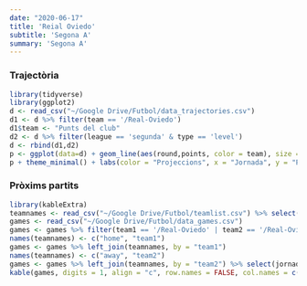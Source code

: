 ```yaml
---
date: "2020-06-17"
title: 'Reial Oviedo'
subtitle: 'Segona A'
summary: 'Segona A'
---
```

### Trajectòria
```r
library(tidyverse)
library(ggplot2)
d <- read_csv("~/Google Drive/Futbol/data_trajectories.csv")
d1 <- d %>% filter(team == '/Real-Oviedo')
d1$team <- "Punts del club"
d2 <- d %>% filter(league == 'segunda' & type == 'level')
d <- rbind(d1,d2)
p <- ggplot(data=d) + geom_line(aes(round,points, color = team), size = 1.5)
p + theme_minimal() + labs(color = "Projeccions", x = "Jornada", y = "Punts Projectats")
```
 
### Pròxims partits
```r
library(kableExtra)
teamnames <- read_csv("~/Google Drive/Futbol/teamlist.csv") %>% select(-fullname)
games <- read_csv("~/Google Drive/Futbol/data_games.csv")
games <- games %>% filter(team1 == '/Real-Oviedo' | team2 == '/Real-Oviedo')
names(teamnames) <- c("home", "team1")
games <- games %>% left_join(teamnames, by = "team1")
names(teamnames) <- c("away", "team2")
games <- games %>% left_join(teamnames, by = "team2") %>% select(jornada, home, p1, pd, p2, away)
kable(games, digits = 1, align = "c", row.names = FALSE, col.names = c("Jornada", "Equip", "Guanyar", "Empatar", "Guanyar", "Equip")) %>% add_header_above(c("2019-20" = 1, "Local" = 2, "(%)" = 1, "Visitant" = 2)) %>% column_spec(2, bold = T) %>% column_spec(6, bold = T)
```
